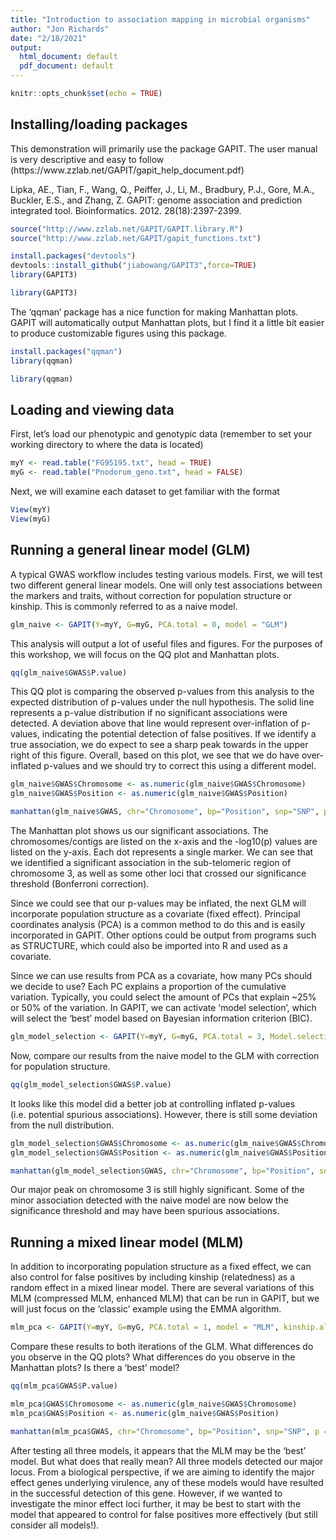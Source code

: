 ---
title: "Introduction to association mapping in microbial organisms"
author: "Jon Richards"
date: "2/18/2021"
output:
  html_document: default
  pdf_document: default
---

```{r setup, include=FALSE}
knitr::opts_chunk$set(echo = TRUE)
```

## Installing/loading packages

This demonstration will primarily use the package GAPIT. The user manual is very descriptive and easy to follow (https://www.zzlab.net/GAPIT/gapit_help_document.pdf)


Lipka, AE., Tian, F., Wang, Q., Peiffer, J., Li, M., Bradbury, P.J., Gore, M.A., Buckler, E.S., and Zhang, Z. GAPIT: genome association and prediction integrated tool. Bioinformatics. 2012. 28(18):2397-2399.


```{r, eval = FALSE}
source("http://www.zzlab.net/GAPIT/GAPIT.library.R")
source("http://www.zzlab.net/GAPIT/gapit_functions.txt")
```

```{r, eval = FALSE}
install.packages("devtools")
devtools::install_github("jiabowang/GAPIT3",force=TRUE)
library(GAPIT3)
```

```{r, eval=TRUE, echo=FALSE, message = FALSE, error=FALSE, warning=FALSE}
library(GAPIT3)
```

The 'qqman' package has a nice function for making Manhattan plots. GAPIT will automatically output Manhattan plots, but I find it a little bit easier to produce customizable figures using this package.

```{r, eval = FALSE}
install.packages("qqman")
library(qqman)
```

```{r, echo = FALSE, message = FALSE, error=FALSE, warning=FALSE}
library(qqman)
```
## Loading and viewing data

First, let's load our phenotypic and genotypic data (remember to set your working directory to where the data is located)

```{r, eval = TRUE, cache = TRUE}
myY <- read.table("FG95195.txt", head = TRUE)
myG <- read.table("Pnodorum_geno.txt", head = FALSE)
```


Next, we will examine each dataset to get familiar with the format

```{r, eval = FALSE}
View(myY)
View(myG)
```

## Running a general linear model (GLM)

A typical GWAS workflow includes testing various models. First, we will test two different general linear models. One will only test associations between the markers and traits, without correction for population structure or kinship. This is commonly referred to as a naive model.

```{r, eval = TRUE, results = "hide", cache = TRUE, error = FALSE, message = FALSE, warning = FALSE}
glm_naive <- GAPIT(Y=myY, G=myG, PCA.total = 0, model = "GLM")
```

This analysis will output a lot of useful files and figures. For the purposes of this workshop, we will focus on the QQ plot and Manhattan plots.

```{r, echo=TRUE, cache = TRUE}
qq(glm_naive$GWAS$P.value)
```

This QQ plot is comparing the observed p-values from this analysis to the expected distribution of p-values under the null hypothesis. The solid line represents a p-value distribution if no significant associations were detected. A deviation above that line would represent over-inflation of p-values, indicating the potential detection of false positives. If we identify a true association, we do expect to see a sharp peak towards in the upper right of this figure. Overall, based on this plot, we see that we do have over-inflated p-values and we should try to correct this using a different model.

```{r, echo=TRUE, cache = TRUE}
glm_naive$GWAS$Chromosome <- as.numeric(glm_naive$GWAS$Chromosome)
glm_naive$GWAS$Position <- as.numeric(glm_naive$GWAS$Position)
```

```{r, cache=TRUE, message=FALSE,error=FALSE,warning=FALSE}
manhattan(glm_naive$GWAS, chr="Chromosome", bp="Position", snp="SNP", p = "P.value", genomewideline = 6.8)
```

The Manhattan plot shows us our significant associations. The chromosomes/contigs are listed on the x-axis and the -log10(p) values are listed on the y-axis. Each dot represents a single marker. We can see that we identified a significant association in the sub-telomeric region of chromosome 3, as well as some other loci that crossed our significance threshold (Bonferroni correction).


Since we could see that our p-values may be inflated, the next GLM will incorporate population structure as a covariate (fixed effect). Principal coordinates analysis (PCA) is a common method to do this and is easily incorporated in GAPIT. Other options could be output from programs such as STRUCTURE, which could also be imported into R and used as a covariate.

Since we can use results from PCA as a covariate, how many PCs should we decide to use? Each PC explains a proportion of the cumulative variation. Typically, you could select the amount of PCs that explain ~25% or 50% of the variation. In GAPIT, we can activate 'model selection', which will select the 'best' model based on Bayesian information criterion (BIC).

```{r, eval = TRUE, results = "hide", cache = TRUE, error = FALSE, message = FALSE, warning = FALSE}
glm_model_selection <- GAPIT(Y=myY, G=myG, PCA.total = 3, Model.selection = TRUE)
```

Now, compare our results from the naive model to the GLM with correction for population structure.

```{r, echo=TRUE, cache = TRUE}
qq(glm_model_selection$GWAS$P.value)
```

It looks like this model did a better job at controlling inflated p-values (i.e. potential spurious associations). However, there is still some deviation from the null distribution.


```{r, echo=TRUE, cache = TRUE}
glm_model_selection$GWAS$Chromosome <- as.numeric(glm_naive$GWAS$Chromosome)
glm_model_selection$GWAS$Position <- as.numeric(glm_naive$GWAS$Position)
```

```{r, cache=TRUE, message=FALSE,error=FALSE,warning=FALSE}
manhattan(glm_model_selection$GWAS, chr="Chromosome", bp="Position", snp="SNP", p = "P.value", genomewideline = 6.8)
```

Our major peak on chromosome 3 is still highly significant. Some of the minor association detected with the naive model are now below the significance threshold and may have been spurious associations.

## Running a mixed linear model (MLM)

In addition to incorporating population structure as a fixed effect, we can also control for false positives by including kinship (relatedness) as a random effect in a mixed linear model. There are several variations of this MLM (compressed MLM, enhanced MLM) that can be run in GAPIT, but we will just focus on the 'classic' example using the EMMA algorithm.

```{r, eval = TRUE, results = "hide", cache = TRUE, error = FALSE, message = FALSE, warning = FALSE}
mlm_pca <- GAPIT(Y=myY, G=myG, PCA.total = 1, model = "MLM", kinship.algorithm = "EMMA")
```

Compare these results to both iterations of the GLM. What differences do you observe in the QQ plots? What differences do you observe in the Manhattan plots? Is there a 'best' model?

```{r, echo=TRUE, cache = TRUE}
qq(mlm_pca$GWAS$P.value)
```

```{r, echo=TRUE, cache = TRUE}
mlm_pca$GWAS$Chromosome <- as.numeric(glm_naive$GWAS$Chromosome)
mlm_pca$GWAS$Position <- as.numeric(glm_naive$GWAS$Position)
```

```{r, cache=TRUE, message=FALSE,error=FALSE,warning=FALSE}
manhattan(mlm_pca$GWAS, chr="Chromosome", bp="Position", snp="SNP", p = "P.value", genomewideline = 6.8)
```

After testing all three models, it appears that the MLM may be the 'best' model. But what does that really mean? All three models detected our major locus. From a biological perspective, if we are aiming to identify the major effect genes underlying virulence, any of these models would have resulted in the successful detection of this gene. However, if we wanted to investigate the minor effect loci further, it may be best to start with the model that appeared to control for false positives more effectively (but still consider all models!).